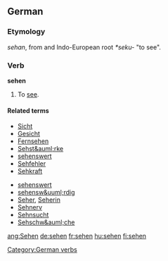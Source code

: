 ==German==
===Etymology===
{{OHG.}} ''sehan'', from and Indo-European root ''*seku-'' "to see".
===Verb===
'''sehen'''

#To [[see]].

====Related terms====
{{top}}
*[[Sicht]]
*[[Gesicht]]
*[[Fernsehen]]
*[[Sehst&auml;rke]]
*[[sehenswert]]
*[[Sehfehler]]
*[[Sehkraft]]
{{mid}}
*[[sehenswert]]
*[[sehensw&uuml;rdig]]
*[[Seher]], [[Seherin]]
*[[Sehnerv]]
*[[Sehnsucht]]
*[[Sehschw&auml;che]]
{{bottom}}

[[Category:German verbs]]

[[ang:Sehen]]
[[de:sehen]]
[[fr:sehen]]
[[hu:sehen]]
[[fi:sehen]]